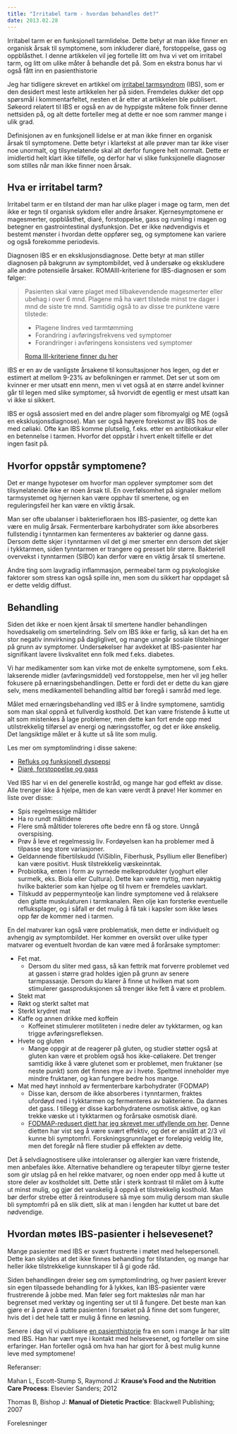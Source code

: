 ```yaml
---
title: "Irritabel tarm - hvordan behandles det?"
date: 2013.02.28
---
```


Irritabel tarm er en funksjonell tarmlidelse. Dette betyr at man ikke finner en organisk årsak til symptomene, som inkluderer diaré, forstoppelse, gass og oppblåsthet. I denne artikkelen vil jeg fortelle litt om hva vi vet om irritabel tarm, og litt om ulike måter å behandle det på. Som en ekstra bonus har vi også fått inn en pasienthistorie

Jeg har tidligere skrevet en artikkel om [irritabel tarmsyndrom](irritabe-tarm.qmd) (IBS), som er den desidert mest leste artikkelen her på siden. Fremdeles dukker det opp spørsmål i kommentarfeltet, nesten et år etter at artikkelen ble publisert. Søkeord relatert til IBS er også en av de hyppigste måtene folk finner denne nettsiden på, og alt dette forteller meg at dette er noe som rammer mange i ulik grad.

Definisjonen av en funksjonell lidelse er at man ikke finner en organisk årsak til symptomene. Dette betyr i klartekst at alle prøver man tar ikke viser noe unormalt, og tilsynelatende skal alt derfor fungere helt normalt. Dette er imidlertid helt klart ikke tilfelle, og derfor har vi slike funksjonelle diagnoser som stilles når man ikke finner noen årsak.

## Hva er irritabel tarm?

Irritabel tarm er en tilstand der man har ulike plager i mage og tarm, men det ikke er tegn til organisk sykdom eller andre årsaker. Kjernesymptomene er magesmerter, oppblåsthet, diaré, forstoppelse, gass og rumling i magen og betegner en gastrointestinal dysfunksjon. Det er ikke nødvendigvis et bestemt mønster i hvordan dette oppfører seg, og symptomene kan variere og også forekomme periodevis.

Diagnosen IBS er en eksklusjonsdiagnose. Dette betyr at man stiller diagnosen på bakgrunn av symptombildet, ved å undersøke og ekskludere alle andre potensielle årsaker. ROMAIII-kriteriene for IBS-diagnosen er som følger:

> Pasienten skal være plaget med tilbakevendende magesmerter eller ubehag i over 6 mnd. Plagene må ha vært tilstede minst tre dager i mnd de siste tre mnd. Samtidig også to av disse tre punktene være tilstede:
>
> -   Plagene lindres ved tarmtømming\
> -   Forandring i avføringsfrekvens ved symptomer
> -   Forandringer i avføringens konsistens ved symptomer
>
> [Roma III-kriteriene finner du her](http://www.romecriteria.org/assets/pdf/19_RomeIII_apA_885-898.pdf)

IBS er en av de vanligste årsakene til konsultasjoner hos legen, og det er estimert at mellom 9-23% av befolkningen er rammet. Det ser ut som om kvinner er mer utsatt enn menn, men vi vet også at en større andel kvinner går til legen med slike symptomer, så hvorvidt de egentlig er mest utsatt kan vi ikke si sikkert.

IBS er også assosiert med en del andre plager som fibromyalgi og ME (også en eksklusjonsdiagnose). Man ser også høyere forekomst av IBS hos de med cøliaki. Ofte kan IBS komme plutselig, f.eks. etter en antibiotikakur eller en betennelse i tarmen. Hvorfor det oppstår i hvert enkelt tilfelle er det ingen fasit på.

## Hvorfor oppstår symptomene?

Det er mange hypoteser om hvorfor man opplever symptomer som det tilsynelatende ikke er noen årsak til. En overfølsomhet på signaler mellom tarmsystemet og hjernen kan være opphav til smertene, og en reguleringsfeil her kan være en viktig årsak.

Man ser ofte ubalanser i bakteriefloraen hos IBS-pasienter, og dette kan være en mulig årsak. Fermenterbare karbohydrater som ikke absorberes fullstendig i tynntarmen kan fermenteres av bakterier og danne gass. Dersom dette skjer i tynntarmen vil det gi mer smerter enn dersom det skjer i tykktarmen, siden tynntarmen er trangere og presset blir større. Bakteriell overvekst i tynntarmen (SIBO) kan derfor være en viktig årsak til smertene.

Andre ting som lavgradig inflammasjon, permeabel tarm og psykologiske faktorer som stress kan også spille inn, men som du sikkert har oppdaget så er dette veldig diffust.

## Behandling

Siden det ikke er noen kjent årsak til smertene handler behandlingen hovedsakelig om smertelindring. Selv om IBS ikke er farlig, så kan det ha en stor negativ innvirkning på dagliglivet, og mange unngår sosiale tilstelninger på grunn av symptomer. Undersøkelser har avdekket at IBS-pasienter har signifikant lavere livskvalitet enn folk med f.eks. diabetes.

Vi har medikamenter som kan virke mot de enkelte symptomene, som f.eks. lakserende midler (avføringsmiddel) ved forstoppelse, men her vil jeg heller fokusere på ernæringsbehandlingen. Dette er fordi det er dette du kan gjøre selv, mens medikamentell behandling alltid bør foregå i samråd med lege.

Målet med ernæringsbehandling ved IBS er å lindre symptomene, samtidig som man skal oppnå et fullverdig kosthold. Det kan være fristende å kutte ut alt som mistenkes å lage problemer, men dette kan fort ende opp med utilstrekkelig tilførsel av energi og næringsstoffer, og det er ikke ønskelig. Det langsiktige målet er å kutte ut så lite som mulig.

Les mer om symptomlindring i disse sakene:

-   [Refluks og funksjonell dyspepsi](refluks-funksjonell-dyspepsi.qmd)
-   [Diaré, forstoppelse og gass](diare-forstoppelse-gass.qmd)

Ved IBS har vi en del generelle kostråd, og mange har god effekt av disse. Alle trenger ikke å hjelpe, men de kan være verdt å prøve! Her kommer en liste over disse:

-   Spis regelmessige måltider
-   Ha ro rundt måltidene
-   Flere små måltider tolereres ofte bedre enn få og store. Unngå overspising.
-   Prøv å leve et regelmessig liv. Fordøyelsen kan ha problemer med å tilpasse seg store variasjoner.
-   Geldannende fibertilskudd (ViSiblin, Fiberhusk, Psyllium eller Benefiber) kan være positivt. Husk tilstrekkelig væskeinntak.
-   Probiotika, enten i form av syrnede melkeprodukter (yoghurt eller surmelk, eks. Biola eller Cultura). Dette kan være nyttig, men nøyaktig hvilke bakterier som kan hjelpe og til hvem er fremdeles uavklart.
-   Tilskudd av peppermynteolje kan lindre symptomene ved å relaksere den glatte muskulaturen i tarmkanalen. Ren olje kan forsterke eventuelle refluksplager, og i såfall er det mulig å få tak i kapsler som ikke løses opp før de kommer ned i tarmen.

En del matvarer kan også være problematisk, men dette er individuelt og avhengig av symptombildet. Her kommer en oversikt over ulike typer matvarer og eventuelt hvordan de kan være med å forårsake symptomer:

-   Fet mat.
    -   Dersom du sliter med gass, så kan fettrik mat forverre problemet ved at gassen i større grad holdes igjen på grunn av senere tarmpassasje. Dersom du klarer å finne ut hvilken mat som stimulerer gassproduksjonen så trenger ikke fett å være et problem.
-   Stekt mat
-   Røkt og sterkt saltet mat
-   Sterkt krydret mat
-   Kaffe og annen drikke med koffein
    -   Koffeinet stimulerer motiliteten i nedre deler av tykktarmen, og kan trigge avføringsrefleksen.
-   Hvete og gluten
    -   Mange oppgir at de reagerer på gluten, og studier støtter også at gluten kan være et problem også hos ikke-cøliakere. Det trenger samtidig ikke å være glutenet som er problemet, men fruktaner (se neste punkt) som det finnes mye av i hvete. Speltmel inneholder mye mindre fruktaner, og kan fungere bedre hos mange.
-   Mat med høyt innhold av fermenterbare karbohydrater (FODMAP)
    -   Disse kan, dersom de ikke absorberes i tynntarmen, fraktes ufordøyd ned i tykktarmen og fermenteres av bakteriene. Da dannes det gass. I tillegg er disse karbohydratene osmotisk aktive, og kan trekke væske ut i tykktarmen og forårsake osmotisk diaré.
    -   [FODMAP-redusert diett har jeg skrevet mer utfyllende om her](irritabel-tarm.qmd). Denne dietten har vist seg å være svært effektiv, og det er anslått at 2/3 vil kunne bli symptomfri. Forskningsgrunnlaget er foreløpig veldig lite, men det foregår nå flere studier på effekten av dette.

Det å selvdiagnostisere ulike intoleranser og allergier kan være fristende, men anbefales ikke. Alternative behandlere og terapeuter tilbyr gjerne tester som gir utslag på en hel rekke matvarer, og noen ender opp med å kutte ut store deler av kostholdet sitt. Dette står i sterk kontrast til målet om å kutte ut minst mulig, og gjør det vanskelig å oppnå et tilstrekkelig kosthold. Man bør derfor strebe etter å reintrodusere så mye som mulig dersom man skulle bli symptomfri på en slik diett, slik at man i lengden har kuttet ut bare det nødvendige.

## Hvordan møtes IBS-pasienter i helsevesenet?

Mange pasienter med IBS er svært frustrerte i møtet med helsepersonell. Dette kan skyldes at det ikke finnes behandling for tilstanden, og mange har heller ikke tilstrekkelige kunnskaper til å gi gode råd.

Siden behandlingen dreier seg om symptomlindring, og hver pasient krever sin egen tilpassede behandling for å lykkes, kan IBS-pasienter være frustrerende å jobbe med. Man føler seg fort maktesløs når man har begrenset med verktøy og ingenting ser ut til å fungere. Det beste man kan gjøre er å prøve å støtte pasienten i forsøket på å finne det som fungerer, hvis det i det hele tatt er mulig å finne en løsning.

Senere i dag vil vi publisere [en pasienthistorie](irritabel-tarm-historie) fra en som i mange år har slitt med IBS. Han har vært mye i kontakt med helsevesenet, og forteller om sine erfaringer. Han forteller også om hva han har gjort for å best mulig kunne leve med symptomene!

Referanser:

Mahan L, Escott-Stump S, Raymond J: **Krause's Food and the Nutrition Care Process**: Elsevier Sanders; 2012

Thomas B, Bishop J: **Manual of Dietetic Practice**: Blackwell Publishing; 2007

Forelesninger
